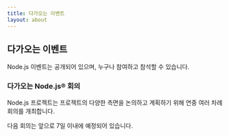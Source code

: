 ```yaml
---
title: 다가오는 이벤트
layout: about
---
```


## 다가오는 이벤트

Node.js 이벤트는 공개되어 있으며, 누구나 참여하고 참석할 수 있습니다.

### 다가오는 Node.js® 회의

Node.js 프로젝트는 프로젝트의 다양한 측면을 논의하고 계획하기 위해 연중 여러 차례 회의를 개최합니다.

다음 회의는 앞으로 7일 이내에 예정되어 있습니다.

<UpcomingMeetings />
